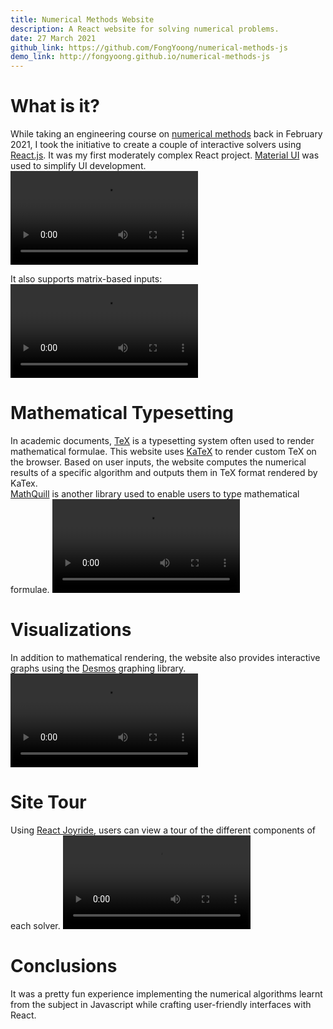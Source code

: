 ---
title: Numerical Methods Website
description: A React website for solving numerical problems.
date: 27 March 2021
github_link: https://github.com/FongYoong/numerical-methods-js
demo_link: http://fongyoong.github.io/numerical-methods-js
---

# What is it?
While taking an engineering course on [numerical methods](https://en.wikipedia.org/wiki/Numerical_method) back in February 2021,
I took the initiative to create a couple of interactive solvers using [React.js](https://reactjs.org/).
It was my first moderately complex React project. [Material UI](https://mui.com/) was used to simplify UI development.
<Video src="/projects/numerical_methods_website/demo.mp4" />

It also supports matrix-based inputs:
<Video src="/projects/numerical_methods_website/matrices.mp4" />

# Mathematical Typesetting

In academic documents, [TeX](https://en.wikipedia.org/wiki/TeX) is a typesetting system often used to render mathematical formulae.
This website uses [KaTeX](https://katex.org/) to render custom TeX on the browser.
Based on user inputs, the website computes the numerical results of a specific algorithm and outputs them in TeX format rendered by KaTex.
<br />
<ParagraphIndent />[MathQuill](https://www.npmjs.com/package/react-mathquill) is another library used to enable users to type mathematical formulae.
<Video src="/projects/numerical_methods_website/math_input.mp4" />

# Visualizations
In addition to mathematical rendering, the website also provides interactive graphs using the [Desmos](https://www.npmjs.com/package/desmos) graphing library.
<Video src="/projects/numerical_methods_website/graph.mp4" />

# Site Tour
Using [React Joyride](https://github.com/gilbarbara/react-joyride), users can view a tour of the different components of each solver.
<Video src="/projects/numerical_methods_website/tour.mp4" />

# Conclusions
It was a pretty fun experience implementing the numerical algorithms learnt from the subject in Javascript while crafting user-friendly interfaces with React.